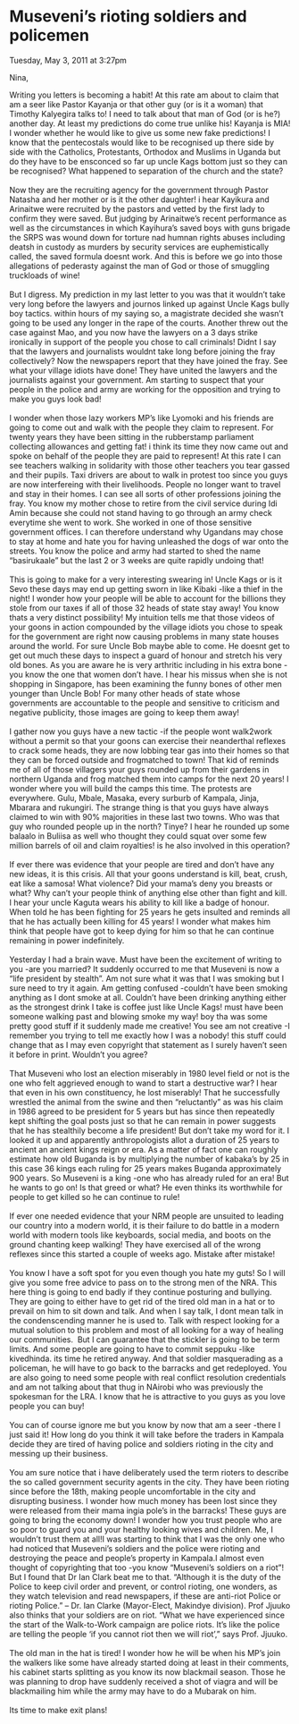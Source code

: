 # Museveni's rioting soldiers and policemen

Tuesday, May 3, 2011 at 3:27pm  


Nina, 

Writing you letters is becoming a habit! At this rate am about to claim that am a seer like Pastor Kayanja or that other guy (or is it a woman) that Timothy Kalyegira talks to! I need to talk about that man of God (or is he?) another day. At least my predictions do come true unlike his! Kayanja is MIA! I wonder whether he would like to give us some new fake predictions! I know that the pentecostals would like to be recognised up there side by side with the Catholics, Protestants, Orthodox and Muslims in Uganda but do they have to be ensconced so far up uncle Kags bottom just so they can be recognised? What happened to separation of the church and the state?  
   
Now they are the recruiting agency for the government through Pastor Natasha and her mother or is it the other daughter! i hear Kayikura and Arinaitwe were recruited by the pastors and vetted by the first lady to confirm they were saved. But judging by Arinaitwe's recent performance as well as the circumstances in which Kayihura's saved boys with guns brigade the SRPS was wound down for torture nad humnan rights abuses including deatsh in custody as murders by security services are euphemistically called, the saved formula doesnt work. And this is before we go into those allegations of pederasty against the man of God or those of smuggling truckloads of wine!  
   
But I digress. My prediction in my last letter to you was that it wouldn't take very long before the lawyers and journos linked up against Uncle Kags bully boy tactics. within hours of my saying so, a magistrate decided she wasn't going to be used any longer in the rape of the courts. Another threw out the case against Mao, and you now have the lawyers on a 3 days strike ironically in support of the people you chose to call criminals! Didnt I say that the lawyers and journalists wouldnt take long before joining the fray collectively? Now the newspapers report that they have joined the fray. See what your village idiots have done! They have united the lawyers and the journalists against your government. Am starting to suspect that your people in the police and army are working for the opposition and trying to make you guys look bad!  
   
I wonder when those lazy workers MP's like Lyomoki and his friends are going to come out and walk with the people they claim to represent. For twenty years they have been sitting in the rubberstamp parliament collecting allowances and getting fat! i think its time they now came out and spoke on behalf of the people they are paid to represent! At this rate I can see teachers walking in solidarity with those other teachers you tear gassed and their pupils. Taxi drivers are about to walk in protest too since you guys are now interfereing with their livelihoods. People no longer want to travel and stay in their homes. I can see all sorts of other professions joining the fray. You know my mother chose to retire from the civil service during Idi Amin because she could not stand having to go through an army check everytime she went to work. She worked in one of those sensitive government offices. I can therefore understand why Ugandans may chose to stay at home and hate you for having unleashed the dogs of war onto the streets. You know the police and army had started to shed the name "basirukaale" but the last 2 or 3 weeks are quite rapidly undoing that!  
   
This is going to make for a very interesting swearing in! Uncle Kags or is it Sevo these days may end up getting sworn in like Kibaki -like a thief in the night! I wonder how your people will be able to account for the billions they stole from our taxes if all of those 32 heads of state stay away! You know thats a very distinct possibility! My intuition tells me that those videos of your goons in action compounded by the village idiots you chose to speak for the government are right now causing problems in many state houses around the world. For sure Uncle Bob maybe able to come. He doesnt get to get out much these days to inspect a guard of honour and stretch his very old bones. As you are aware he is very arthritic including in his extra bone -you know the one that women don't have. I hear his missus when she is not shopping in Singapore, has been examining the funny bones of other men younger than Uncle Bob! For many other heads of state whose governments are accountable to the people and sensitive to criticism and negative publicity, those images are going to keep them away!  
   
I gather now you guys have a new tactic -if the people wont walk2work without a permit so that your goons can exercise their neanderthal reflexes to crack some heads, they are now lobbing tear gas into their homes so that they can be forced outside and frogmatched to town! That kid of reminds me of all of those villagers your guys rounded up from their gardens in northern Uganda and frog matched them into camps for the next 20 years! I wonder where you will build the camps this time. The protests are everywhere. Gulu, Mbale, Masaka, every surburb of Kampala, Jinja, Mbarara and rukungiri. The strange thing is that you guys have always claimed to win with 90% majorities in these last two towns. Who was that guy who rounded people up in the north? Tinye? I hear he rounded up some balaalo in Buliisa as well who thought they could squat over some few million barrels of oil and claim royalties! is he also involved in this operation?  
   
If ever there was evidence that your people are tired and don't have any new ideas, it is this crisis. All that your goons understand is kill, beat, crush, eat like a samosa! What violence? Did your mama's deny you breasts or what? Why can't your people think of anything else other than fight and kill. I hear your uncle Kaguta wears his ability to kill like a badge of honour. When told he has been fighting for 25 years he gets insulted and reminds all that he has actually been killing for 45 years! I wonder what makes him think that people have got to keep dying for him so that he can continue remaining in power indefinitely.  
   
Yesterday I had a brain wave. Must have been the excitement of writing to you -are you married? It suddenly occurred to me that Museveni is now a "life president by stealth". Am not sure what it was that I was smoking but I sure need to try it again. Am getting confused -couldn't have been smoking anything as I dont smoke at all. Couldn't have been drinking anything either as the strongest drink I take is coffee just like Uncle Kags! must have been someone walking past and blowing smoke my way! boy tha was some pretty good stuff if it suddenly made me creative! You see am not creative -I remember you trying to tell me exactly how I was a nobody! this stuff could change that as I may even copyright that statement as I surely haven't seen it before in print. Wouldn't you agree?  
   
That Museveni who lost an election miserably in 1980 level field or not is the one who felt aggrieved enough to wand to start a destructive war? I hear that even in his own constituency, he lost miserably! That he successfully wrestled the animal from the swine and then "reluctantly" as was his claim in 1986 agreed to be president for 5 years but has since then repeatedly kept shifting the goal posts just so that he can remain in power suggests that he has stealthily become a life president! But don't take my word for it. I looked it up and apparently anthropologists allot a duration of 25 years to ancient an ancient kings reign or era. As a matter of fact one can roughly estimate how old Buganda is by multiplying the number of kabaka's by 25 in this case 36 kings each ruling for 25 years makes Buganda approximately 900 years. So Museveni is a king -one who has already ruled for an era! But he wants to go on! Is that greed or what? He even thinks its worthwhile for people to get killed so he can continue to rule!    
   
If ever one needed evidence that your NRM people are unsuited to leading our country into a modern world, it is their failure to do battle in a modern world with modern tools like keyboards, social media, and boots on the ground chanting keep walking! They have exercised all of the wrong reflexes since this started a couple of weeks ago. Mistake after mistake!  
   
You know I have a soft spot for you even though you hate my guts! So I will give you some free advice to pass on to the strong men of the NRA. This here thing is going to end badly if they continue posturing and bullying. They are going to either have to get rid of the tired old man in a hat or to prevail on him to sit down and talk. And when I say talk, I dont mean talk in the condenscending manner he is used to. Talk with respect looking for a mutual solution to this problem and most of all looking for a way of healing our communities.  But I can guarantee that the stickler is going to be term limits. And some people are going to have to commit seppuku -like kivedhinda. its time he retired anyway. And that soldier masquerading as a policeman, he will have to go back to the barracks and get redeployed. You are also going to need some people with real conflict resolution credentials and am not talking about that thug in NAirobi who was previously the spokesman for the LRA. I know that he is attractive to you guys as you love people you can buy!  
   
You can of course ignore me but you know by now that am a seer -there I just said it! How long do you think it will take before the traders in Kampala decide they are tired of having police and soldiers rioting in the city and messing up their business.  
   
You am sure notice that i have deliberately used the term rioters to describe the so called government security agents in the city. They have been rioting since before the 18th, making people uncomfortable in the city and disrupting business. I wonder how much money has been lost since they were released from their mama ingia pole's in the barracks! These guys are going to bring the economy down! I wonder how you trust people who are so poor to guard you and your healthy looking wives and children. Me, I wouldn't trust them at all!I was starting to think that I was the only one who had noticed that Museveni's soldiers and the police were rioting and destroying the peace and people's property in Kampala.I almost even thought of copyrighting that too -you know "Museveni's soldiers on a riot"! But I found that Dr Ian Clark beat me to that. "Although it is the duty of the Police to keep civil order and prevent, or control rioting, one wonders, as they watch television and read newspapers, if these are anti-riot Police or rioting Police." -- Dr. Ian Clarke (Mayor-Elect, Makindye division). Prof Jjuuko also thinks that your soldiers are on riot. "What we have experienced since the start of the Walk-to-Work campaign are police riots. It's like the police are telling the people 'if you cannot riot then we will riot'," says Prof. Jjuuko.  
   
The old man in the hat is tired! I wonder how he will be when his MP's join the walkers like some have already started doing at least in their comments, his cabinet starts splitting as you know its now blackmail season. Those he was planning to drop have suddenly received a shot of viagra and will be blackmailing him while the army may have to do a Mubarak on him.  
   
Its time to make exit plans!
